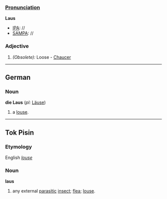 ===[[Pronunciation]]===
'''Laus'''
*[[IPA]]: //
*[[SAMPA]]: //
===Adjective===
#''(Obsolete):'' Loose - [[Chaucer]]
----
==German==
===Noun===
'''die Laus''' (''pl:'' [[Läuse]])
# a [[louse]].
----

==Tok Pisin==
===Etymology===
English ''[[louse]]''
===Noun===
'''laus'''
# any external [[parasitic]] [[insect]]; [[flea]]; [[louse]].